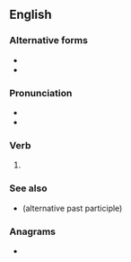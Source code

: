 ==English==

===Alternative forms===
* {{alt|en|rave}}
* {{alt|en|rove}}

===Pronunciation===
* {{IPA|en|/ɹaɪvd/}}
* {{rhymes|en|aɪvd|s=1}}

===Verb===
{{head|en|verb form}}

# {{en-past of|rive}}

===See also===
* {{l|en|riven}} (alternative past participle)

===Anagrams===
* {{anagrams|en|a=deirv|Verdi|deriv.|diver|drive|vired}}